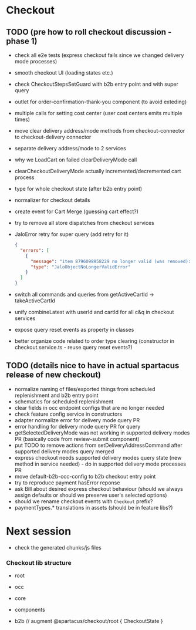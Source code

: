 # Checkout

## TODO (pre how to roll checkout discussion - phase 1)

- check all e2e tests (express checkout fails since we changed delivery mode processes)
- smooth checkout UI (loading states etc.)
- check CheckoutStepsSetGuard with b2b entry point and with super query
- outlet for order-confirmation-thank-you component (to avoid exteding)
- multiple calls for setting cost center (user cost centers emits multiple times)
- move clear delivery address/mode methods from checkout-connector to checkout-delivery connector
- separate delivery address/mode to 2 services
- why we LoadCart on failed clearDeliveryMode call
- clearCheckoutDeliveryMode actually incremented/decremented cart process
- type for whole checkout state (after b2b entry point)
- normalizer for checkout details
- create event for Cart Merge (guessing cart effect?)
- try to remove all store dispatches from checkout services
- JaloError retry for super query (add retry for it)

  ```json
  {
    "errors": [
      {
        "message": "item 8796098958229 no longer valid (was removed): object no longer valid",
        "type": "JaloObjectNoLongerValidError"
      }
    ]
  }
  ```

- switch all commands and queries from getActiveCartId -> takeActiveCartId
- unify combineLatest with userId and cartId for all c&q in checkout services
- expose query reset events as property in classes
- better organize code related to order type clearing (constructor in checkout.service.ts - reuse query reset events?)

## TODO (details nice to have in actual spartacus release of new checkout)

- normalize naming of files/exported things from scheduled replenishment and b2b entry point
- schematics for scheduled replenishment
- clear fields in occ endpoint configs that are no longer needed
- check feature config service in constructors
- adapter normalize error for delivery mode query PR
- error handling for delivery mode query PR for query
- getSelectedDeliveryMode was not working in supported delivery modes PR (basically code from review-submit component)
- put TODO to remove actions from setDeliveryAddressCommand after supported delivery modes query merged
- express checkout needs supported delivery modes query state (new method in service needed) - do in supported delivery mode processes PR
- move default-b2b-occ-config to b2b checkout entry point
- try to reproduce payment hasError reponse
- ask Bill about desired express checkout behaviour (should we always assign defaults or should we preserve user's selected options)
- should we rename checkout events with `Checkout` prefix?
- paymentTypes.\* translations in assets (should be in feature libs?)

# Next session

- check the generated chunks/js files

### Checkout lib structure

- root
- occ
- core
- components

- b2b // augment @spartacus/checkout/root { CheckoutState }
